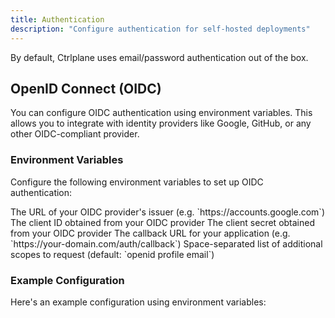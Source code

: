 ```yaml
---
title: Authentication
description: "Configure authentication for self-hosted deployments"
---
```


By default, Ctrlplane uses email/password authentication out of the box.

## OpenID Connect (OIDC)

You can configure OIDC authentication using environment variables. This allows
you to integrate with identity providers like Google, GitHub, or any other
OIDC-compliant provider.

### Environment Variables

Configure the following environment variables to set up OIDC authentication:

<ResponseField name="OIDC_ISSUER_URL" type="string" required>
  The URL of your OIDC provider's issuer (e.g. `https://accounts.google.com`)
</ResponseField>

<ResponseField name="OIDC_CLIENT_ID" type="string" required>
  The client ID obtained from your OIDC provider
</ResponseField>

<ResponseField name="OIDC_CLIENT_SECRET" type="string" required>
  The client secret obtained from your OIDC provider
</ResponseField>

<ResponseField name="OIDC_CALLBACK_URL" type="string" required>
  The callback URL for your application (e.g.
  `https://your-domain.com/auth/callback`)
</ResponseField>

<ResponseField name="OIDC_SCOPES" type="string">
  Space-separated list of additional scopes to request (default: `openid profile
  email`)
</ResponseField>

### Example Configuration

Here's an example configuration using environment variables:
